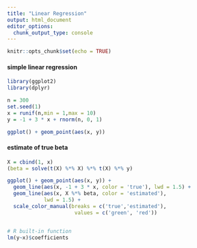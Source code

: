 ```yaml
---
title: "Linear Regression"
output: html_document
editor_options: 
  chunk_output_type: console
---
```


```r
knitr::opts_chunk$set(echo = TRUE)
```

#### simple linear regression
```r
library(ggplot2)
library(dplyr)

n = 300
set.seed(1)
x = runif(n,min = 1,max = 10)
y = -1 + 3 * x + rnorm(n, 0, 1)

ggplot() + geom_point(aes(x, y))
```


#### estimate of true beta
```r
X = cbind(1, x)
(beta = solve(t(X) %*% X) %*% t(X) %*% y)

ggplot() + geom_point(aes(x, y)) + 
  geom_line(aes(x, -1 + 3 * x, color = 'true'), lwd = 1.5) + 
  geom_line(aes(x, X %*% beta, color = 'estimated'),
            lwd = 1.5) + 
  scale_color_manual(breaks = c('true','estimated'),
                      values = c('green', 'red'))


# R built-in function 
lm(y~x)$coefficients

```

